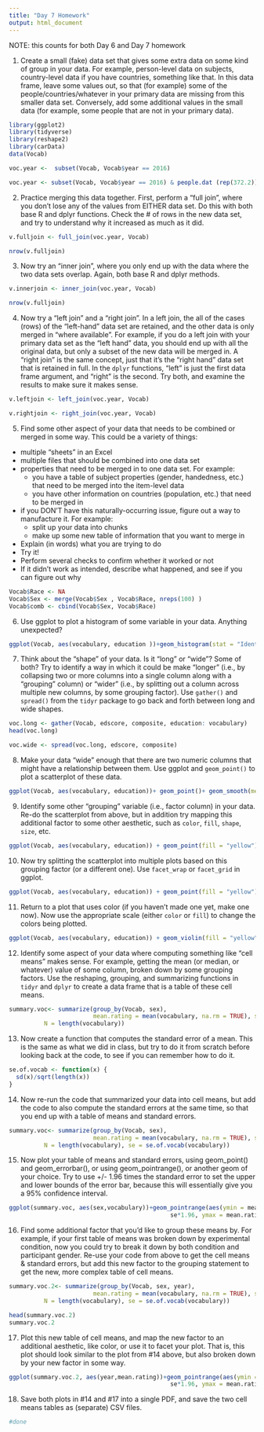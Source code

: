 ```yaml
---
title: "Day 7 Homework"
output: html_document
---
```


NOTE: this counts for both Day 6 and Day 7 homework

1. Create a small (fake) data set that gives some extra data on some kind of group in your data. For example, person-level data on subjects, country-level data if you have countries, something like that.  In this data frame, leave some values out, so that (for example) some of the people/countries/whatever in your primary data are missing from this smaller data set.  Conversely, add some additional values in the small data (for example, some people that are not in your primary data).

```r
library(ggplot2)
library(tidyverse)
library(reshape2)
library(carData)
data(Vocab)

voc.year <-  subset(Vocab, Vocab$year == 2016) 

voc.year <- subset(Vocab, Vocab$year == 2016) & people.dat (rep(372.2))

```

2. Practice merging this data together. First, perform a "full join", where you don't lose any of the values from EITHER data set. Do this with both base R and dplyr functions. Check the # of rows in the new data set, and try to understand why it increased as much as it did.

```r
v.fulljoin <- full_join(voc.year, Vocab)

nrow(v.fulljoin)
```


3. Now try an "inner join", where you only end up with the data where the two data sets overlap. Again, both base R and dplyr methods.

```r
v.innerjoin <- inner_join(voc.year, Vocab)

nrow(v.fulljoin)
```



4. Now try a "left join" and a "right join". In a left join, the all of the cases (rows) of the "left-hand" data set are retained, and the other data is only merged in "where available". For example, if you do a left join with your primary data set as the "left hand" data, you should end up with all the original data, but only a subset of the new data will be merged in.  A "right join" is the same concept, just that it's the "right hand" data set that is retained in full. In the `dplyr` functions, "left" is just the first data frame argument, and "right" is the second.  Try both, and examine the results to make sure it makes sense.

```r
v.leftjoin <- left_join(voc.year, Vocab)

v.rightjoin <- right_join(voc.year, Vocab)

```


5. Find some other aspect of your data that needs to be combined or merged in some way.  This could be a variety of things:
  - multiple "sheets" in an Excel
  - multiple files that should be combined into one data set
  - properties that need to be merged in to one data set. For example:
    - you have a table of subject properties (gender, handedness, etc.) that need to be merged into the item-level data
    - you have other information on countries (population, etc.) that need to be merged in
  - if you DON'T have this naturally-occurring issue, figure out a way to manufacture it. For example:
    - split up your data into chunks
    - make up some new table of information that you want to merge in
  - Explain (in words) what you are trying to do
  - Try it!
  - Perform several checks to confirm whether it worked or not
  - If it didn't work as intended, describe what happened, and see if you can figure out why
  
```r

Vocab$Race <- NA
Vocab$Sex <- merge(Vocab$Sex , Vocab$Race, nreps(100) )
Vocab$comb <- cbind(Vocab$Sex, Vocab$Race)

```

6. Use ggplot to plot a histogram of some variable in your data. Anything unexpected?

```r
ggplot(Vocab, aes(vocabulary, education ))+geom_histogram(stat = "Identity")

```


7. Think about the "shape" of your data. Is it "long" or "wide"? Some of both?  Try to identify a way in which it could be make "longer" (i.e., by collapsing two or more columns into a single column along with a "grouping" column) or "wider" (i.e., by splitting out a column across multiple new columns, by some grouping factor).  Use `gather()` and `spread()` from the `tidyr` package to go back and forth between long and wide shapes.

```r
voc.long <- gather(Vocab, edscore, composite, education: vocabulary)
head(voc.long)

voc.wide <- spread(voc.long, edscore, composite)
```


8. Make your data "wide" enough that there are two numeric columns that might have a relationship between them. Use ggplot and `geom_point()` to plot a scatterplot of these data.

```r
ggplot(Vocab, aes(vocabulary, education))+ geom_point()+ geom_smooth(method = "lm")
```


9. Identify some other "grouping" variable (i.e., factor column) in your data. Re-do the scatterplot from above, but in addition try mapping this additional factor to some other aesthetic, such as `color`, `fill`, `shape`, `size`, etc.

```r
ggplot(Vocab, aes(vocabulary, education)) + geom_point(fill = "yellow")
```


10. Now try splitting the scatterplot into multiple plots based on this grouping factor (or a different one). Use `facet_wrap` or `facet_grid` in ggplot.

```r
ggplot(Vocab, aes(vocabulary, education)) + geom_point(fill = "yellow") + facet_wrap(~ sex)
```

11. Return to a plot that uses color (if you haven't made one yet, make one now).  Now use the appropriate scale (either `color` or `fill`) to change the colors being plotted.

```r
ggplot(Vocab, aes(vocabulary, education)) + geom_violin(fill = "yellow") + facet_wrap(~ sex)
```

12. Identify some aspect of your data where computing something like "cell means" makes sense. For example, getting the mean (or median, or whatever) value of some column, broken down by some grouping factors.  Use the reshaping, grouping, and summarizing functions in `tidyr` and `dplyr` to create a data frame that is a table of these cell means.

```r
summary.voc<- summarize(group_by(Vocab, sex), 
                        mean.rating = mean(vocabulary, na.rm = TRUE), sd.rating = sd(vocabulary, na.rm = TRUE),
          N = length(vocabulary))
```

13. Now create a function that computes the standard error of a mean. This is the same as what we did in class, but try to do it from scratch before looking back at the code, to see if you can remember how to do it.

```r
se.of.vocab <- function(x) {
  sd(x)/sqrt(length(x)) 
}

```


14. Now re-run the code that summarized your data into cell means, but add the code to also compute the standard errors at the same time, so that you end up with a table of means and standard errors.

```r

summary.voc<- summarize(group_by(Vocab, sex), 
                        mean.rating = mean(vocabulary, na.rm = TRUE), sd.rating = sd(vocabulary, na.rm = TRUE),
          N = length(vocabulary), se = se.of.vocab(vocabulary))
```


15.  Now plot your table of means and standard errors, using geom_point() and geom_errorbar(), or using geom_pointrange(), or another geom of your choice.  Try to use +/- 1.96 times the standard error to set the upper and lower bounds of the error bar, because this will essentially give you a 95% confidence interval.

```r
ggplot(summary.voc, aes(sex,vocabulary))+geom_pointrange(aes(ymin = mean.rating - 
                                              se*1.96, ymax = mean.rating + se*1.96))

```


16.  Find some additional factor that you'd like to group these means by.  For example, if your first table of means was broken down by experimental condition, now you could try to break it down by both condition and participant gender.  Re-use your code from above to get the cell means & standard errors, but add this new factor to the grouping statement to get the new, more complex table of cell means.

```r
summary.voc.2<- summarize(group_by(Vocab, sex, year), 
                        mean.rating = mean(vocabulary, na.rm = TRUE), sd.rating = sd(vocabulary, na.rm = TRUE),
          N = length(vocabulary), se = se.of.vocab(vocabulary))

head(summary.voc.2)
summary.voc.2

```


17. Plot this new table of cell means, and map the new factor to an additional aesthetic, like color, or use it to facet your plot.  That is, this plot should look similar to the plot from #14 above, but also broken down by your new factor in some way.

```r
ggplot(summary.voc.2, aes(year,mean.rating))+geom_pointrange(aes(ymin = mean.rating - 
                                              se*1.96, ymax = mean.rating + se*1.96))+facet_wrap(~sex)

```


18. Save both plots in #14 and #17 into a single PDF, and save the two cell means tables as (separate) CSV files.

```r
#done 




```

